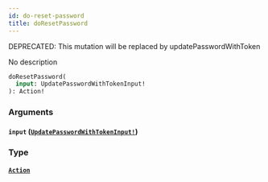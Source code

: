 ```yaml
---
id: do-reset-password
title: doResetPassword
---
```


<span class="badge badge--warning">DEPRECATED: This mutation will be replaced by updatePasswordWithToken</span>

No description

```graphql
doResetPassword(
  input: UpdatePasswordWithTokenInput!
): Action!

```

### Arguments

#### `input` ([`UpdatePasswordWithTokenInput!`](/docs/graphql/inputs/update-password-with-token-input))

### Type

#### [`Action`](/docs/graphql/objects/action)
